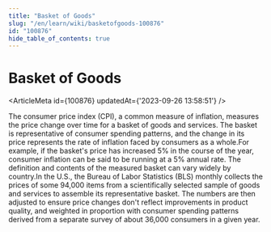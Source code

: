 ```yaml
---
title: "Basket of Goods"
slug: "/en/learn/wiki/basketofgoods-100876"
id: "100876"
hide_table_of_contents: true
---
```



# Basket of Goods

<ArticleMeta id={100876} updatedAt={'2023-09-26 13:58:51'} />
<div className='border-solid border-b border-t-0 my-4 border-[var(--ifm-color-gray-300)]' />

The consumer price index (CPI), a common measure of inflation, measures the price change over time for a basket of goods and services. The basket is representative of consumer spending patterns, and the change in its price represents the rate of inflation faced by consumers as a whole.For example, if the basket's price has increased 5% in the course of the year, consumer inflation can be said to be running at a 5% annual rate. The definition and contents of the measured basket can vary widely by country.In the U.S., the Bureau of Labor Statistics (BLS) monthly collects the prices of some 94,000 items from a scientifically selected sample of goods and services to assemble its representative basket. The numbers are then adjusted to ensure price changes don't reflect improvements in product quality, and weighted in proportion with consumer spending patterns derived from a separate survey of about 36,000 consumers in a given year.
